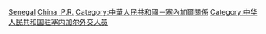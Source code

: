 [[Category:中华人民共和国驻外大使|Senegal]]
[[Category:駐塞內加爾大使|China, P.R.]]
[[Category:中華人民共和國－塞內加爾關係|Category:中華人民共和國－塞內加爾關係]]
[[Category:中华人民共和国驻塞内加尔外交人员|Category:中华人民共和国驻塞内加尔外交人员]]